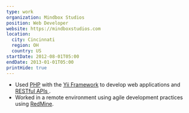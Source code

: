 ```yaml
---
type: work
organization: Mindbox Studios
position: Web Developer
website: https://mindboxstudios.com
location:
  city: Cincinnati
  region: OH
  country: US
startDate: 2012-08-01T05:00
endDate: 2013-01-01T05:00
printHide: true
---
```


- Used <a href="http://php.net">PHP</a> with the
  <a href="http://www.yiiframework.com">Yii Framework</a>
  to develop web applications and
  <a href="https://en.wikipedia.org/wiki/Representational_state_transfer">
    RESTful APIs
  </a>
  .
- Worked in a remote environment using agile development practices
  using <a href="http://www.redmine.org">RedMine</a>.

